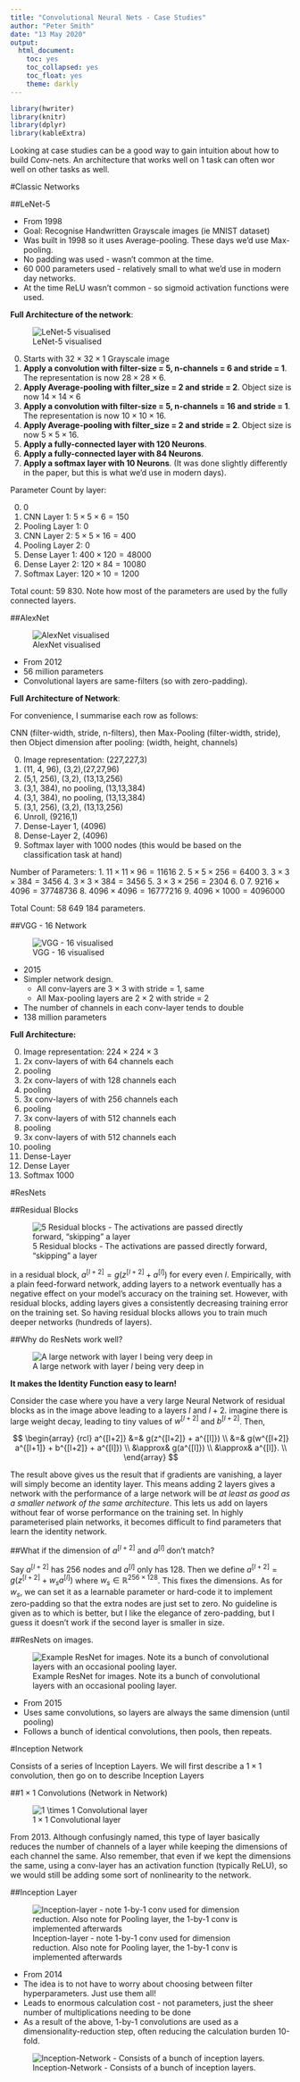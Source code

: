 ---
title: "Convolutional Neural Nets - Case Studies"
author: "Peter Smith"
date: "13 May 2020"
output:
  html_document:
    toc: yes
    toc_collapsed: yes
    toc_float: yes
    theme: darkly
---

```{r, include=FALSE}
library(hwriter)
library(knitr)
library(dplyr)
library(kableExtra)
```

Looking at case studies can be a good way to gain intuition about how to build Conv-nets. An architecture that works well on 1 task can often wor well on other tasks as well.

#Classic Networks

##LeNet-5

* From 1998
* Goal: Recognise Handwritten Grayscale images (ie MNIST dataset)
* Was built in 1998 so it uses Average-pooling. These days we'd use Max-pooling. 
* No padding was used - wasn't common at the time. 
* 60 000 parameters used - relatively small to what we'd use in modern day networks.
* At the time ReLU wasn't common - so sigmoid activation functions were used. 

__Full Architecture of the network__:

![LeNet-5 visualised](Images/LeNet5.PNG)


0. Starts with $32 \times 32 \times 1$ Grayscale image
1. __Apply a convolution with filter-size = 5, n-channels = 6 and stride = 1__. The representation is now $28 \times 28 \times 6$.
2. __Apply Average-pooling with filter_size = 2 and stride = 2__. Object size is now $14 \times 14 \times 6$
3. __Apply a convolution with filter-size = 5, n-channels = 16 and stride = 1__. The representation is now $10 \times 10 \times 16$.
4. __Apply Average-pooling with filter_size = 2 and stride = 2__. Object size is now $5 \times 5 \times 16$.
5. __Apply a fully-connected layer with 120 Neurons__.
6. __Apply a fully-connected layer with 84 Neurons__.
7. __Apply a softmax layer with 10 Neurons__. (It was done slightly differently in the paper, but this is what we'd use in modern days).

Parameter Count by layer:

0. 0
1. CNN Layer 1: $5 \times 5 \times 6= 150$ 
2. Pooling Layer 1: 0
3. CNN Layer 2: $5 \times 5 \times 16= 400$
4. Pooling Layer 2: 0
5. Dense Layer 1: $400 \times 120 = 48 000$
6. Dense Layer 2: $120 \times 84 = 10 080$
7. Softmax Layer: $120 \times 10 = 1 200$

Total count: 59 830. Note how most of the parameters are used by the fully connected layers.


##AlexNet

![AlexNet visualised](Images/AlexNet.PNG)


* From 2012
* 56 million parameters
* Convolutional layers are same-filters (so with zero-padding).


__Full Architecture of Network__:

For convenience, I summarise each row as follows:

CNN (filter-width, stride, n-filters), then Max-Pooling (filter-width, stride), then Object dimension after pooling: (width, height, channels)

0. Image representation: (227,227,3)
1. (11, 4, 96), (3,2),(27,27,96)
2. (5,1, 256), (3,2), (13,13,256)
3. (3,1, 384), no pooling, (13,13,384)
4. (3,1, 384), no pooling, (13,13,384)
5. (3,1, 256), (3,2), (13,13,256)
6. Unroll, (9216,1)
7. Dense-Layer 1, (4096)
8. Dense-Layer 2, (4096)
9. Softmax layer with 1000 nodes (this would be based on the classification task at hand)

Number of Parameters:
1. $11 \times 11 \times 96 = 11616$
2. $5 \times 5  \times 256 = 6400$
3. $3 \times 3  \times 384 = 3456$
4. $3 \times 3  \times 384 = 3456$
5. $3 \times 3  \times 256 = 2304$
6. 0
7. $9216 \times 4096 = 37 748 736$
8. $4096 \times 4096 = 16 777 216$
9. $4096 \times 1000 = 4 096 000$

Total Count: 58 649 184 parameters.

##VGG - 16 Network

![VGG - 16 visualised](Images/VGG16.PNG)

* 2015
* Simpler network design.
  - All conv-layers are $3 \times 3$ with stride = 1, same
  - All Max-pooling layers are $2 \times 2$ with stride = 2
* The number of channels in each conv-layer tends to double
* 138 million parameters
  
__Full Architecture: __

0. Image representation: $224 \times 224 \times 3$
1. 2x conv-layers of with 64 channels each 
2. pooling
3. 2x conv-layers of with 128 channels each
4. pooling
5. 3x conv-layers of with 256 channels each
6. pooling
5. 3x conv-layers of with 512 channels each
7. pooling
8. 3x conv-layers of with 512 channels each
9. pooling
10. Dense-Layer
11. Dense Layer
12. Softmax 1000

#ResNets

##Residual Blocks

![5 Residual blocks - The activations are passed directly forward, "skipping" a layer](./Images/Residual_Blocks.PNG)

in a residual block, $a^{[l+2]} = g(z^{[l+2]} + a^{[l]})$ for every even $l$.  Empirically, with a plain feed-forward network, adding layers to a network eventually has a negative effect on your model's accuracy on the training set. However, with residual blocks, adding layers gives a consistently decreasing training error on the training set. So having residual blocks allows you to train much deeper networks (hundreds of layers).

##Why do ResNets work well?

![A large network with layer *l* being very deep in](./Images/Residual_Block_intuition.PNG)

__It makes the Identity Function easy to learn!__

Consider the case where you have a very large Neural Network of residual blocks as in the image above leading to a layers $l$ and $l+2$. imagine there is large weight decay, leading to tiny values of $w^{[l+2]}$ and $b^{[l+2]}$. Then,

$$
\begin{array} {rcl}
a^{[l+2]} &=& g(z^{[l+2]} + a^{[l]}) \\
&=& g(w^{[l+2]} a^{[l+1]} + b^{[l+2]} + a^{[l]}) \\
&\approx& g(a^{[l]}) \\
&\approx& a^{[l]}. \\
\end{array}
$$

The result above gives us the result that if gradients are vanishing, a layer will simply become an identity layer. This means adding 2 layers gives a network with the performance of a large network will be *at least as good as a smaller network of the same architecture*. This lets us add on layers without fear of worse performance on the training set. In highly parameterised plain networks, it becomes difficult to find parameters that learn the identity network. 

##What if the dimension of $a^{[l+2]}$ and $a^{[l]}$ don't match?

Say $a^{[l+2]}$ has 256 nodes and $a^{[l]}$ only has 128. Then we define $a^{[l+2]} = g(z^{[l+2]} + w_s a^{[l]})$ where $w_s \in \mathbb{R}^{256 \times 128}$. This fixes the dimensions. As for $w_s$, we can set it as a learnable parameter or hard-code it to implement zero-padding so that the extra nodes are just set to zero. No guideline is given as to which is better, but I like the elegance of zero-padding, but I guess it doesn't work if the second layer is smaller in size.


##ResNets on images.

![Example ResNet for images. Note its a bunch of convolutional layers with an occasional pooling layer.](./Images/ResNet_for_Images.PNG)

* From 2015
* Uses same convolutions, so layers are always the same dimension (until pooling)
* Follows a bunch of identical convolutions, then pools, then repeats.

#Inception Network

Consists of a series of Inception Layers. We will first describe a $1 \times 1$ convolution, then go on to describe Inception Layers

##$1 \times 1$ Convolutions (Network in Network)  

![$1 \times 1$ Convolutional layer](./Images/1by1_filter.PNG)

From 2013. Although confusingly named, this type of layer basically reduces the number of channels of a layer while keeping the dimensions of each channel the same. Also remember, that even if we kept the dimensions the same, using a conv-layer has an activation function (typically ReLU), so we would still be adding some sort of nonlinearity to the network.

##Inception Layer

![Inception-layer - note 1-by-1 conv used for dimension reduction. Also note for Pooling layer, the 1-by-1 conv is implemented afterwards](./Images/Inception_Layer_Example_2.PNG)

* From 2014 
* The idea is to not have to worry about choosing between filter hyperparameters. Just use them all!
* Leads to enormous calculation cost - not parameters, just the sheer number of multiplications needing to be done
* As a result of the above, 1-by-1 convolutions are used as a dimensionality-reduction step, often reducing the calculation burden 10-fold.


![Inception-Network - Consists of a bunch of inception layers.](./Images/Inception_Network_Example.PNG)



